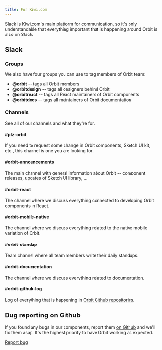 ```yaml
---
title: For Kiwi.com
---
```


Slack is Kiwi.com's main platform for communication,
so it's only understandable that everything important that is happening around Orbit is also on Slack.

## Slack

### Groups

We also have four groups you can use to tag members of Orbit team:

- **\@orbit** -- tags all Orbit members
- **\@orbitdesign** -- tags all designers behind Orbit
- **\@orbitreact** -- tags all React maintainers of Orbit components
- **\@orbitdocs** -- tags all maintainers of Orbit documentation

### Channels

See all of our channels and what they're for.

#### \#plz-orbit

If you need to request some change in Orbit components, Sketch UI kit, etc.,
this channel is one you are looking for.

#### \#orbit-announcements

The main channel with general information about Orbit -- component releases, updates of Sketch UI library, ...

#### \#orbit-react

The channel where we discuss everything connected to developing Orbit components in React.

#### \#orbit-mobile-native

The channel where we discuss everything related to the native mobile variation of Orbit.

#### \#orbit-standup

Team channel where all team members write their daily standups.

#### \#orbit-documentation

The channel where we discuss everything related to documentation.

#### \#orbit-github-log

Log of everything that is happening in [Orbit Github repositories](https://orbit.kiwi/getting-started/github-repos-resources/).

## Bug reporting on Github

If you found any bugs in our components,
report them [on Github](https://github.com/kiwicom/orbit-components/issues) and we'll fix them asap.
It's the highest priority to have Orbit working as expected.

<FancyLink icon="github">


[Report bug](https://github.com/kiwicom/orbit-components/issues)

</FancyLink>

